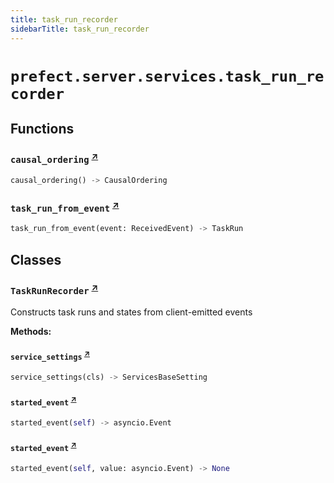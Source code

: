 ```yaml
---
title: task_run_recorder
sidebarTitle: task_run_recorder
---
```


# `prefect.server.services.task_run_recorder`

## Functions

### `causal_ordering` <sup><a href="https://github.com/prefecthq/prefect/blob/main/src/prefect/server/services/task_run_recorder.py#L41" target="_blank">↗</a></sup>

```python
causal_ordering() -> CausalOrdering
```

### `task_run_from_event` <sup><a href="https://github.com/prefecthq/prefect/blob/main/src/prefect/server/services/task_run_recorder.py#L68" target="_blank">↗</a></sup>

```python
task_run_from_event(event: ReceivedEvent) -> TaskRun
```

## Classes

### `TaskRunRecorder` <sup><a href="https://github.com/prefecthq/prefect/blob/main/src/prefect/server/services/task_run_recorder.py#L192" target="_blank">↗</a></sup>


Constructs task runs and states from client-emitted events


**Methods:**

#### `service_settings` <sup><a href="https://github.com/prefecthq/prefect/blob/main/src/prefect/server/services/task_run_recorder.py#L199" target="_blank">↗</a></sup>

```python
service_settings(cls) -> ServicesBaseSetting
```

#### `started_event` <sup><a href="https://github.com/prefecthq/prefect/blob/main/src/prefect/server/services/task_run_recorder.py#L207" target="_blank">↗</a></sup>

```python
started_event(self) -> asyncio.Event
```

#### `started_event` <sup><a href="https://github.com/prefecthq/prefect/blob/main/src/prefect/server/services/task_run_recorder.py#L213" target="_blank">↗</a></sup>

```python
started_event(self, value: asyncio.Event) -> None
```
